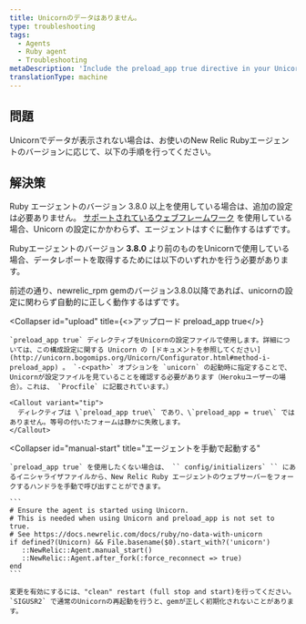 ```yaml
---
title: Unicornのデータはありません。
type: troubleshooting
tags:
  - Agents
  - Ruby agent
  - Troubleshooting
metaDescription: 'Include the preload_app true directive in your Unicorn configuration for New Relic''s Ruby agent, and then do a clean stop and restart.'
translationType: machine
---
```


## 問題

Unicornでデータが表示されない場合は、お使いのNew Relic Rubyエージェントのバージョンに応じて、以下の手順を行ってください。

## 解決策

Ruby エージェントのバージョン 3.8.0 以上を使用している場合は、追加の設定は必要ありません。 [サポートされているウェブフレームワーク](/docs/ruby/supported-frameworks) を使用している場合、Unicorn の設定にかかわらず、エージェントはすぐに動作するはずです。

Rubyエージェントのバージョン **3.8.0** より前のものをUnicornで使用している場合、データレポートを取得するためには以下のいずれかを行う必要があります。

<CollapserGroup>
  <Collapser
    id="upgrade"
    title="newrelic_rpm 3.8.0以上にアップグレードしてください。"
  >
    前述の通り、newrelic_rpm gemのバージョン3.8.0以降であれば、unicornの設定に関わらず自動的に正しく動作するはずです。
  </Collapser>

  <Collapser
    id="upload"
    title={<>アップロード <InlineCode>preload_app true</InlineCode></>}
  >
    `preload_app true` ディレクティブをUnicornの設定ファイルで使用します。詳細については、この構成設定に関する Unicorn の [ドキュメントを参照してください](http://unicorn.bogomips.org/Unicorn/Configurator.html#method-i-preload_app) 。 `-c<path>` オプションを `unicorn` の起動時に指定することで、Unicornが設定ファイルを見ていることを確認する必要があります（Herokuユーザーの場合）。これは、 `Procfile` に記載されています。）

    <Callout variant="tip">
      ディレクティブは \`preload_app true\` であり、\`preload_app = true\` ではありません。等号の付いたフォームは静かに失敗します。
    </Callout>
  </Collapser>

  <Collapser
    id="manual-start"
    title="エージェントを手動で起動する"
  >
    `preload_app true` を使用したくない場合は、 `` config/initializers` `` にあるイニシャライザファイルから、New Relic Ruby エージェントのウェブサーバーをフォークするハンドラを手動で呼び出すことができます。

    ```
    # Ensure the agent is started using Unicorn.
    # This is needed when using Unicorn and preload_app is not set to true.
    # See https://docs.newrelic.com/docs/ruby/no-data-with-unicorn 
    if defined?(Unicorn) && File.basename($0).start_with?('unicorn') 
       ::NewRelic::Agent.manual_start() 
       ::NewRelic::Agent.after_fork(:force_reconnect => true) 
    end
    ```

    変更を有効にするには、"clean" restart (full stop and start)を行ってください。 `SIGUSR2` で通常のUnicornの再起動を行うと、gemが正しく初期化されないことがあります。
  </Collapser>
</CollapserGroup>
